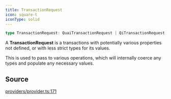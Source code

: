 ```yaml
---
title: TransactionRequest
icon: square-t
iconType: solid
---
```


```ts
type TransactionRequest: QuaiTransactionRequest | QiTransactionRequest;
```

A **TransactionRequest** is a transactions with potentially various properties not defined, or with less strict types
for its values.

This is used to pass to various operations, which will internally coerce any types and populate any necessary values.

## Source

[providers/provider.ts:171](https://github.com/dominant-strategies/quais.js/blob/b2ac1fd0778919e5fee7e72ee1eb16f6f0ceca10/src/providers/provider.ts#L171)
